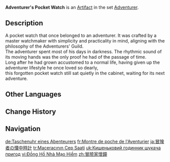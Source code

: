 {{Artifact Infobox
|image = Item Adventurer's Pocket Watch.png
|set   = Adventurer
|piece = Sands of Eon
}}
{{Description|It's easy to lose track of time when you're adventuring where the sun doesn't shine, whether that's the depths of the abyss or the ruins of a lost city.}}
'''Adventurer's Pocket Watch''' is an [[Artifact]] in the set [[Adventurer]].

==Description==
A pocket watch that once belonged to an adventurer. It was crafted by a master watchmaker with simplicity and practicality in mind, aligning with the philosophy of the Adventurers' Guild.<br>The adventurer spent most of his days in darkness. The rhythmic sound of its moving hands was the only proof he had of the passage of time.<br>Long after he had grown accustomed to a normal life, having given up the adventurer lifestyle he once loved so dearly,<br>this forgotten pocket watch still sat quietly in the cabinet, waiting for its next adventure.

==Other Languages==
{{Other Languages
|en      = Adventurer's Pocket Watch
|zhs     = 冒险家怀表
|zhs_rm  = Màoxiǎnjiā Huáibiǎo
|zht     = 冒險家懷錶
|zht_rm  = Màoxiǎnjiā Huáibiǎo
|zh_tl   = Adventurer's Pocket Watch
|ja      = 冒険者の懐中時計
|ja_rm   = Boukensha no Kaichuudokei
|ja_tl   = Adventurer's Pocket Watch
|ko      = 모험가의 회중시계
|ko_rm   = Moheomga-ui Hoejungsigye
|ko_tl   = Adventurer's Pocket Watch
|es      = Reloj de Bolsillo del Aventurero
|es_tl   = Pocket Watch of the Adventurer
|fr      = Montre de poche de l'Aventurier
|fr_tl   = Pocket Watch of the Adventurer
|ru      = Часы искателя приключений
|ru_tl   = Adventurer's Watch
|th      = Adventurer's Pocket Watch
|vi      = Đồng Hồ Nhà Mạo Hiểm
|vi_tl   = Adventurer's Clock
|de      = Taschenuhr eines Abenteurers
|de_tl   = Pocket Watch of an Adventurer
|id      = Adventurer's Pocket Watch
|pt      = Relógio de Bolso do Aventureiro
|pt_tl   = 
|tr      = Maceracının Cep Saati
|tr_tl   = Adventurer's Pocket Watch
|it      = Orologio dell'avventuriere
|it_tl   = Watch of the Adventurer
}}

==Change History==
{{Change History|1.0}}

==Navigation==
{{Artifact Set Navbox|Adventurer}}

[[de:Taschenuhr eines Abenteurers]]
[[fr:Montre de poche de l'Aventurier]]
[[ja:冒険者の懐中時計]]
[[tr:Maceracının Cep Saati]]
[[uk:Кишеньковий годинник шукача пригод]]
[[vi:Đồng Hồ Nhà Mạo Hiểm]]
[[zh:冒險家懷鐘]]